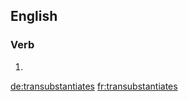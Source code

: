==English==

===Verb===
{{head|en|verb form}}

# {{en-third-person singular of|transubstantiate}}

[[de:transubstantiates]]
[[fr:transubstantiates]]